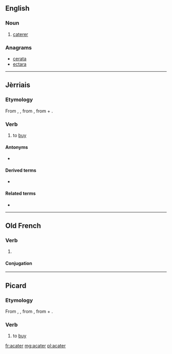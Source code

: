 ==English==

===Noun===
{{en-noun}}

# {{context|obsolete|lang=en}} [[caterer]]

===Anagrams===
* [[cerata#English|cerata]]
* [[ectara#English|ectara]]

----

==Jèrriais==

===Etymology===
From {{etyl|fro|roa-jer}} {{term|acater|lang=fro}}, {{term|achater|lang=fro}}, from {{etyl|VL.|roa-jer}} {{term/t|la|*accaptare}}, from {{etyl|la|roa-jer}} {{term|ad|lang=la}} + {{term|capto|captō, captāre|lang=la}}.

===Verb===
{{roa-jer-verb}}

# to [[buy]]

====Antonyms====
* {{l|roa-jer|vendre|gloss=to sell}}

====Derived terms====
* {{l|roa-jer|acateux|gloss=buyer}}

====Related terms====
* {{l|roa-jer|acat|gloss=purchase}}

----

==Old French==

===Verb===
{{head|fro|verb}}

# {{context|Picardy|lang=fro}} {{alternative form of|achater|lang=fro}}

====Conjugation====
{{fro-conj-er|acat}}

----

==Picard==

===Etymology===
From {{etyl|fro|pcd}} {{term|acater|lang=fro}}, {{term|achater|lang=fro}}, from {{etyl|VL.|pcd}} {{term/t|la|*accaptare}}, from {{etyl|la|pcd}} {{term|ad|lang=la}} + {{term|capto|captō, captāre|lang=la}}.

===Verb===
{{head|pcd|verb}}

# to [[buy]]

[[fr:acater]]
[[mg:acater]]
[[pl:acater]]